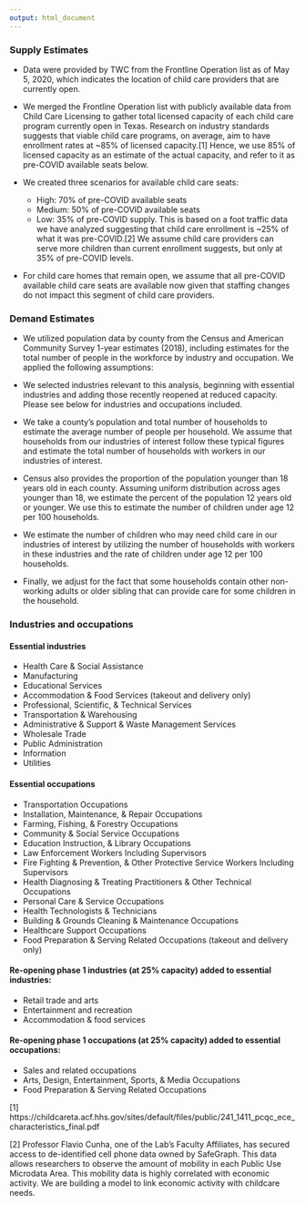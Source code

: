 ```yaml
---
output: html_document
---
```


### Supply Estimates

* Data were provided by TWC from the Frontline Operation list as of May 5, 2020, which indicates the location of child care providers that are currently open.

* We merged the Frontline Operation list with publicly available data from Child Care Licensing to gather total licensed capacity of each child care program currently open in Texas.  Research on industry standards suggests that viable child care programs, on average, aim to have enrollment rates at ~85% of licensed capacity.[1] Hence, we use 85% of licensed capacity as an estimate of the actual capacity, and refer to it as pre-COVID available seats below.

* We created three scenarios for available child care seats:
  - High: 70% of pre-COVID available seats
  - Medium: 50% of pre-COVID available seats
  - Low: 35% of pre-COVID supply.  This is based on a foot traffic data we have analyzed suggesting that child care enrollment is ~25% of what it was pre-COVID.[2]  We assume child care providers can serve more children than current enrollment suggests, but only at 35% of pre-COVID levels. 

* For child care homes that remain open, we assume that all pre-COVID available child care seats are available now given that staffing changes do not impact this segment of child care providers. 
 
### Demand Estimates

* We utilized population data by county from the Census and American Community Survey 1-year estimates (2018), including estimates for the total number of people in the workforce by industry and occupation.  We applied the following assumptions:

* We selected industries relevant to this analysis, beginning with essential industries and adding those recently reopened at reduced capacity.  Please see below for industries and occupations included.

* We take a county’s population and total number of households to estimate the average number of people per household.  We assume that households from our industries of interest follow these typical figures and estimate the total number of households with workers in our industries of interest.

* Census also provides the proportion of the population younger than 18 years old in each county. Assuming uniform distribution across ages younger than 18, we estimate the percent of the population 12 years old or younger. We use this to estimate the number of children under age 12 per 100 households.

* We estimate the number of children who may need child care in our industries of interest by utilizing the number of households with workers in these industries and the rate of children under age 12 per 100 households.

* Finally, we adjust for the fact that some households contain other non-working adults or older sibling that can provide care for some children in the household. 

### Industries and occupations

#### Essential industries

* Health Care & Social Assistance
* Manufacturing
* Educational Services
* Accommodation & Food Services (takeout and delivery only)
* Professional, Scientific, & Technical Services
* Transportation & Warehousing
* Administrative & Support & Waste Management Services
* Wholesale Trade
* Public Administration
* Information
* Utilities

#### Essential occupations

* Transportation Occupations
* Installation, Maintenance, & Repair Occupations
* Farming, Fishing, & Forestry Occupations
* Community & Social Service Occupations
* Education Instruction, & Library Occupations
* Law Enforcement Workers Including Supervisors
* Fire Fighting & Prevention, & Other Protective Service Workers Including Supervisors
* Health Diagnosing & Treating Practitioners & Other Technical Occupations
* Personal Care & Service Occupations
* Health Technologists & Technicians
* Building & Grounds Cleaning & Maintenance Occupations
* Healthcare Support Occupations
* Food Preparation & Serving Related Occupations (takeout and delivery only)

#### Re-opening phase 1 industries (at 25% capacity) added to essential industries:

* Retail trade and arts
* Entertainment and recreation
* Accommodation & food services


#### Re-opening phase 1 occupations (at 25% capacity) added to essential occupations:

* Sales and related occupations
* Arts, Design, Entertainment, Sports, & Media Occupations
* Food Preparation & Serving Related Occupations

 
[1] https://childcareta.acf.hhs.gov/sites/default/files/public/241_1411_pcqc_ece_characteristics_final.pdf

[2] Professor Flavio Cunha, one of the Lab’s Faculty Affiliates, has secured access to de-identified cell phone data owned by SafeGraph. This data allows researchers to observe the amount of mobility in each Public Use Microdata Area. This mobility data is highly correlated with economic activity.  We are building a model to link economic activity with childcare needs.